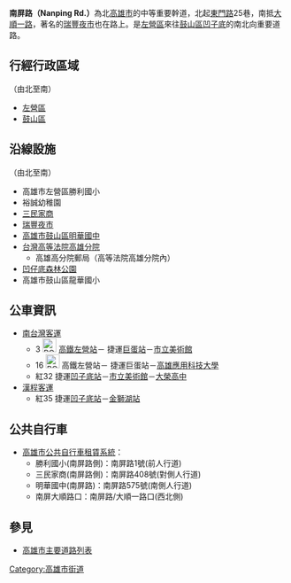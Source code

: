 {{Otheruses|南屏路|other=同名或類似名的其它條目描述}}
{{Infobox TwRoad2
|bgcolorh= 
|colorh=
|code=
|name=南屏路
|enname=Nanping Rd.
|level=一般道路
|length=
|sec=
|lastext=
|line=
|start=[[東門路_(高雄市)|東門路]]25巷
|end=[[大順路_(高雄市)|大順一路]]
|junc=[[裕誠路|裕誠路]]、[[明誠路|明誠三路]]
|img=IMAG0097-1.jpg
|cap=南屏路上的瑞豐夜市
|size=
|left=
|right=
|leftlink=
|leftdirection=
|rightlink=
|rightdirection=
|SN=
|SNtype=
|SNNum=
|SN2=
|SN2type=
|SN2Num=
|SN3=
|SN3type=
|SN3Num=
}}

'''南屏路（Nanping Rd.）'''為北[[高雄市|高雄市]]的中等重要幹道，北起[[東門路_(高雄市)|東門路]]25巷，南抵[[大順路_(高雄市)|大順一路]]，著名的[[瑞豐夜市|瑞豐夜市]]也在路上。是[[左營區|左營區]]來往[[鼓山區|鼓山區]][[凹子底|凹子底]]的南北向重要道路。

== 行經行政區域 ==
（由北至南）
* [[左營區|左營區]]
* [[鼓山區|鼓山區]]

== 沿線設施 ==
（由北至南）
* 高雄市左營區勝利國小
* 裕誠幼稚園
* [[三民家商|三民家商]]
* [[瑞豐夜市|瑞豐夜市]]
* [[高雄市立明華國民中學|高雄市鼓山區明華國中]]
* [[台灣高等法院高雄分院|台灣高等法院高雄分院]]
** 高雄高分院郵局（高等法院高雄分院內）
* [[凹仔底森林公園|凹仔底森林公園]]
* 高雄市鼓山區龍華國小
== 公車資訊 ==
* [[南台灣客運|南台灣客運]]
** 3 [[File:ROC_Taiwan_Railways_Administration_Logo.svg|25px]]<!-- 注释出：[[File:Kaohsiung_Metro_Logo(Logo_Only).svg|25px]] --><!-- 注释出：[[File:THSR_no_text.svg|32px]] -->[[新左營車站|高鐵左營站]]－<!-- 注释出：[[File:Kaohsiung_Metro_Logo(Logo_Only).svg|23px]] -->捷運[[巨蛋站|巨蛋站]]－[[高雄市立美術館|市立美術館]]
** 16 [[File:ROC_Taiwan_Railways_Administration_Logo.svg|25px]]<!-- 注释出：[[File:Kaohsiung_Metro_Logo(Logo_Only).svg|25px]] --><!-- 注释出：[[File:THSR_no_text.svg|32px]] -->高鐵左營站－<!-- 注释出：[[File:Kaohsiung_Metro_Logo(Logo_Only).svg|23px]] -->捷運巨蛋站－[[高雄應用科技大學|高雄應用科技大學]]
** 紅32 <!-- 注释出：[[File:Kaohsiung_Metro_Logo(Logo_Only).svg|23px]] -->捷運[[凹子底站|凹子底站]]－[[高雄市立美術館|市立美術館]]－[[高雄市私立大榮高級中學|大榮高中]]
* [[漢程客運|漢程客運]]
** 紅35 <!-- 注释出：[[File:Kaohsiung_Metro_Logo(Logo_Only).svg|23px]] -->捷運[[凹子底站|凹子底站]]－[[金獅湖站|金獅湖站]]
== 公共自行車 ==
* [[高雄市公共自行車租賃系統|高雄市公共自行車租賃系統]]：
** 勝利國小(南屏路側)：南屏路1號(前人行道)
** 三民家商(南屏路側)：南屏路408號(對側人行道)
** 明華國中(南屏路)：南屏路575號(南側人行道)
** 南屏大順路口：南屏路/大順一路口(西北側)

== 參見 ==
* [[高雄市主要道路列表|高雄市主要道路列表]]

{{高雄市重要道路}}

{{DEFAULTSORT:Nanping}}

[[Category:高雄市街道|Category:高雄市街道]]